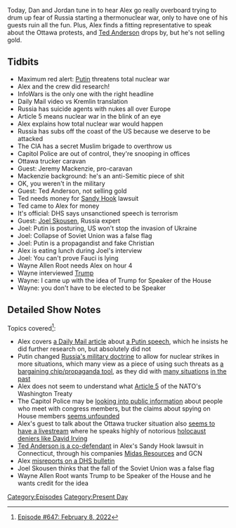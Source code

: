 {{DEFAULTSORT:
    #_EPISODE_0647:February 8, 2022
}}{{Episode
    | title           = February 8, 2022
    | caption         = Listen to this episode on [https://knowledgefight.libsyn.com/647-february-8-2022 Libsyn] [https://open.spotify.com/episode/3KsS0WdF2aDwNnzdiDJPr2 Spotify], Read the [[Transcript/647: February 8, 2022|Unofficial Transcript]]
    | episodeNumber   = 647
    | length          = 01:33:23
    | airDate         = February 11, 2022
    | coverageDate    = February 8, 2022
    | episodeType     = [[:Category:Present Day|Present Day]]
    | appearance      = [[Jeremy Mackenzie]], [[Ted Anderson]], [[Joel Skousen]], [[Anthony Fauci]], [[Wayne Allen Root]]
    | previousEpisode = [[646: February 6, 2022]]
    | nextEpisode     = [[648: February 11, 2022]]
}}

{{Stub}}

Today, Dan and Jordan tune in to hear Alex go really overboard trying to drum up fear of Russia starting a thermonuclear war, only to have one of his guests ruin all the fun. Plus, Alex finds a fitting representative to speak about the Ottawa protests, and [[Ted Anderson]] drops by, but he's not selling gold.

==Tidbits==

*Maximum red alert: [[Vladimir Putin|Putin]] threatens total nuclear war
*Alex and the crew did research!
*InfoWars is the only one with the right headline
*Daily Mail video vs Kremlin translation
*Russia has suicide agents with nukes all over Europe
*Article 5 means nuclear war in the blink of an eye
*Alex explains how total nuclear war would happen
*Russia has subs off the coast of the US because we deserve to be attacked
*The CIA has a secret Muslim brigade to overthrow us
*Capitol Police are out of control, they're snooping in offices
*Ottawa trucker caravan
*Guest: Jeremy Mackenzie, pro-caravan
*Mackenzie background: he's an anti-Semitic piece of shit
*OK, you weren't in the military
*Guest: Ted Anderson, not selling gold
*Ted needs money for [[The Sandy Hook Elementary Massacre|Sandy Hook]] lawsuit
*Ted came to Alex for money
*It's official: DHS says unsanctioned speech is terrorism
*Guest: [[Joel Skousen]], Russia expert
*Joel: Putin is posturing, US won't stop the invasion of Ukraine
*Joel: Collapse of Soviet Union was a false flag
*Joel: Putin is a propagandist and fake Christian
*Alex is eating lunch during Joel's interview
*Joel: You can't prove Fauci is lying
*Wayne Allen Root needs Alex on hour 4
*Wayne interviewed [[Donald Trump|Trump]]
*Wayne: I came up with the idea of Trump for Speaker of the House
*Wayne: you don't have to be elected to be Speaker

==Detailed Show Notes==

Topics covered<ref>[https://knowledgefight.com/research/2022/2/11/episode-647-february-8-2022 Episode #647: February 8, 2022]</ref>:

*Alex covers [https://www.dailymail.co.uk/video/vladimirputin/video-2608603/Video-Vladimir-Putin-warns-possible-nuclear-war-Ukraine-joins-NATO.html a Daily Mail article] about [http://en.kremlin.ru/events/president/transcripts/67735 a Putin speech], which he insists he did further research on, but absolutely did not
*Putin changed [https://www.armscontrol.org/act/2000-05/russias-military-doctrine Russia's military doctrine] to allow for nuclear strikes in more situations, which many view as a piece of using such threats as [https://www.politico.eu/article/nato-putin-russia-nuclear-weapons-ukraine-war/ a bargaining chip/propaganda tool], as they did with [https://www.rferl.org/a/1074816.html many situations] [https://thediplomat.com/2014/07/russia-threatens-nuclear-strikes-over-crimea/ in the past]
*Alex does not seem to understand what [https://www.nato.int/cps/en/natohq/topics_110496.htm Article 5] of the NATO's Washington Treaty
*The Capitol Police may be [https://www.politico.com/news/2022/01/24/capitol-police-social-media-00000948 looking into public information] about people who meet with congress members, but the claims about spying on House members [https://www.texastribune.org/2022/02/08/troy-nehls-investigation-capitol-police/ seems unfounded]
*Alex's guest to talk about the Ottawa trucker situation also [http://anti-racistcanada.blogspot.com/2020/02/jeremy-mackenzie-nova-scotia-based.html seems to have a livestream] where he speaks highly of notorious [https://www.splcenter.org/fighting-hate/extremist-files/individual/david-irving holocaust deniers like David Irving]
*[https://www.southernminn.com/blooming_prairie_leader/news/state/article_af48c1c1-f8ad-5cfe-b313-c2b4010cc504.html Ted Anderson is a co-defendant] in Alex's Sandy Hook lawsuit in Connecticut, through his companies [[Midas Resources]] and GCN
*Alex [https://www.dhs.gov/ntas/advisory/national-terrorism-advisory-system-bulletin-february-07-2022 misreports on a DHS bulletin]
*Joel Skousen thinks that the fall of the Soviet Union was a false flag
*Wayne Allen Root wants Trump to be Speaker of the House and he wants credit for the idea

[[Category:Episodes]]
[[Category:Present Day]]
